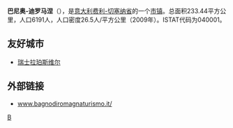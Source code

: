 {{Infobox Italian comune
| name                = 巴尼奥-迪罗马涅
| official_name       = Bagno di Romagna
| native_name         =
| image_skyline       =
| imagesize           =
| image_alt           =
| image_caption       =
| image_shield        =
| shield_alt          =
| image_map           =
| map_alt             =
| map_caption         =
| pushpin_label_position =
| pushpin_map_alt     =
| latd  =  |latm  =   |lats  =  |latNS  = N
| longd =  |longm =  |longs =   |longEW = E
| coordinates_type    = type:city(278)_region:IT
| coordinates_display = title
| coordinates_footnotes =
| region              = [[艾米利亚-罗马涅大区|艾米利亚-罗马涅大区]]
| province            = [[费利-切塞纳省|费利-切塞纳省]]
| frazioni            =
| mayor_party         =
| mayor               = 
| area_footnotes      =
| area_total_km2      = 233.44
| population_footnotes =
| population_total    = 6191
| population_as_of    = 2009
| pop_density_footnotes =
| elevation_footnotes =
| elevation_m         = 
| twin1               =
| twin1_country       =
| saint               =
| day                 =
| postal_code         =47021
| area_code           = 
| website             = 
| footnotes           = }}

'''巴尼奥-迪罗马涅'''（{{lang-it|Bagno di Romagna}}），是[[意大利|意大利]][[费利-切塞纳省|费利-切塞纳省]]的一个[[市镇_(意大利)|市镇]]。总面积233.44平方公里，人口6191人，人口密度26.5人/平方公里（2009年）。ISTAT代码为040001。

== 友好城市 ==
* {{flagicon|Switzerland}}[[瑞士|瑞士]][[拉珀斯维尔|拉珀斯维尔]]

== 外部链接 ==
* [http://www.bagnodiromagnaturismo.it/ www.bagnodiromagnaturismo.it/] {{Wayback|url=http://www.bagnodiromagnaturismo.it/ |date=20110720070110 }}

{{Authority control}}

{{Province of Forli-Cesena}}

[[Category:弗利-切塞納省市鎮|B]]


{{Italy-geo-stub}}